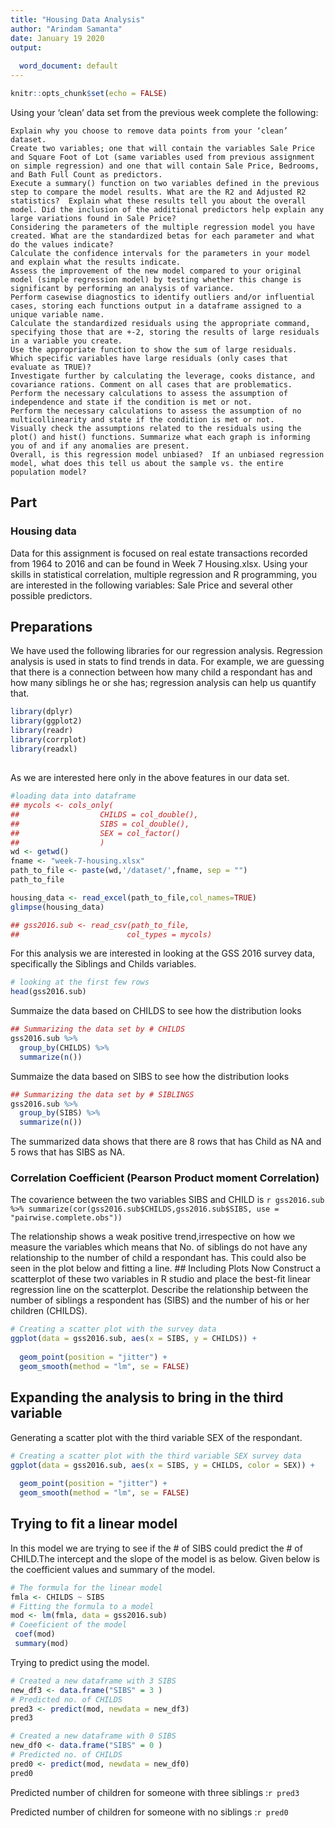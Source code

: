 ```yaml
---
title: "Housing Data Analysis"
author: "Arindam Samanta"
date: January 19 2020
output:
  
  word_document: default
---
```


```r
knitr::opts_chunk$set(echo = FALSE)
```

Using your ‘clean’ data set from the previous week complete the following: 

    Explain why you choose to remove data points from your ‘clean’ dataset.
    Create two variables; one that will contain the variables Sale Price and Square Foot of Lot (same variables used from previous assignment on simple regression) and one that will contain Sale Price, Bedrooms, and Bath Full Count as predictors.  
    Execute a summary() function on two variables defined in the previous step to compare the model results. What are the R2 and Adjusted R2 statistics?  Explain what these results tell you about the overall model. Did the inclusion of the additional predictors help explain any large variations found in Sale Price?
    Considering the parameters of the multiple regression model you have created. What are the standardized betas for each parameter and what do the values indicate?
    Calculate the confidence intervals for the parameters in your model and explain what the results indicate.
    Assess the improvement of the new model compared to your original model (simple regression model) by testing whether this change is significant by performing an analysis of variance.
    Perform casewise diagnostics to identify outliers and/or influential cases, storing each functions output in a dataframe assigned to a unique variable name.
    Calculate the standardized residuals using the appropriate command, specifying those that are +-2, storing the results of large residuals in a variable you create.
    Use the appropriate function to show the sum of large residuals.
    Which specific variables have large residuals (only cases that evaluate as TRUE)?
    Investigate further by calculating the leverage, cooks distance, and covariance rations. Comment on all cases that are problematics.
    Perform the necessary calculations to assess the assumption of independence and state if the condition is met or not.
    Perform the necessary calculations to assess the assumption of no multicollinearity and state if the condition is met or not.
    Visually check the assumptions related to the residuals using the plot() and hist() functions. Summarize what each graph is informing you of and if any anomalies are present.
    Overall, is this regression model unbiased?  If an unbiased regression model, what does this tell us about the sample vs. the entire population model?


## Part 
### Housing data 

Data for this assignment is focused on real estate transactions recorded from 1964 to 2016 and can be found in Week 7 Housing.xlsx. Using your skills in statistical correlation, multiple regression and R programming, you are interested in the following variables:  Sale Price and several other possible predictors.

## Preparations 
We have used the following libraries for our regression analysis. Regression analysis is used in stats to find trends in data. For example, we are guessing  that there is a connection between how many child a respondant has and how many siblings he or she has; regression analysis can help us quantify that.
```r
library(dplyr)
library(ggplot2)
library(readr)
library(corrplot)
library(readxl)
```
## 
As we are interested here only in the above features in our data set.
```r
#loading data into dataframe
## mycols <- cols_only(
##                  CHILDS = col_double(),
##                  SIBS = col_double(),
##                  SEX = col_factor()
##                  )
wd <- getwd()
fname <- "week-7-housing.xlsx"
path_to_file <- paste(wd,'/dataset/',fname, sep = "")
path_to_file

housing_data <- read_excel(path_to_file,col_names=TRUE)
glimpse(housing_data)

## gss2016.sub <- read_csv(path_to_file, 
##                        col_types = mycols)
```
For this analysis we are interested in looking at the GSS 2016 survey data, specifically the Siblings and Childs variables. 

```r
# looking at the first few rows
head(gss2016.sub)
```

Summaize the data based on CHILDS to see how the distribution looks

```r
## Summarizing the data set by # CHILDS
gss2016.sub %>%
  group_by(CHILDS) %>%
  summarize(n())

```
Summaize the data based on SIBS to see how the distribution looks

```r
## Summarizing the data set by # SIBLINGS
gss2016.sub %>%
  group_by(SIBS) %>%
  summarize(n())

```
The summarized data shows that there are 8 rows that has Child as NA and 5 rows that has SIBS as NA.

### Correlation Coefficient (Pearson Product moment Correlation)
The covarience between the two variables SIBS and CHILD is `r gss2016.sub %>% summarize(cor(gss2016.sub$CHILDS,gss2016.sub$SIBS, use = "pairwise.complete.obs")) `

The relationship shows a weak positive trend,irrespective on how we measure the variables which means that No. of siblings do not have any relationship to the number of child a respondant has. This could also be seen in the plot below and fitting a line.
## Including Plots
Now Construct a scatterplot of these two variables in R studio and place the best-fit linear regression line on the scatterplot. Describe the relationship between the number of siblings a respondent has (SIBS) and the number of his or her children (CHILDS).

```r
# Creating a scatter plot with the survey data
ggplot(data = gss2016.sub, aes(x = SIBS, y = CHILDS)) +
  
  geom_point(position = "jitter") +
  geom_smooth(method = "lm", se = FALSE)
```

## Expanding the analysis to bring in the third variable

Generating a scatter plot with the third variable SEX of the respondant.

```r
# Creating a scatter plot with the third variable SEX survey data
ggplot(data = gss2016.sub, aes(x = SIBS, y = CHILDS, color = SEX)) +
  
  geom_point(position = "jitter") +
  geom_smooth(method = "lm", se = FALSE)
```

## Trying to fit a linear model
In this model we are trying to see if the # of SIBS could predict the # of CHILD.The intercept and the slope of the model is as below. Given below is the coefficient values and summary of the model.

```r
# The formula for the linear model
fmla <- CHILDS ~ SIBS
# Fitting the formula to a model
mod <- lm(fmla, data = gss2016.sub)
# Coeeficient of the model
 coef(mod)
 summary(mod)
```

Trying to predict using the model. 

```r
# Created a new dataframe with 3 SIBS
new_df3 <- data.frame("SIBS" = 3 )
# Predicted no. of CHILDS
pred3 <- predict(mod, newdata = new_df3)
pred3

# Created a new dataframe with 0 SIBS
new_df0 <- data.frame("SIBS" = 0 )
# Predicted no. of CHILDS
pred0 <- predict(mod, newdata = new_df0)
pred0

```
Predicted number of children for someone with three siblings :`r pred3`

Predicted number of children for someone with no siblings :`r pred0`